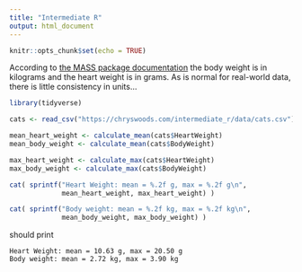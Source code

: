 ```yaml
---
title: "Intermediate R"
output: html_document
---
```


```r
knitr::opts_chunk$set(echo = TRUE)
```

According to [the MASS package documentation](https://www.rdocumentation.org/packages/MASS/versions/7.3-47/topics/cats)
the body weight is in kilograms and the heart weight is in grams. As is normal for
real-world data, there is little consistency in units...

```R
library(tidyverse)

cats <- read_csv("https://chryswoods.com/intermediate_r/data/cats.csv")

mean_heart_weight <- calculate_mean(cats$HeartWeight)
mean_body_weight <- calculate_mean(cats$BodyWeight)

max_heart_weight <- calculate_max(cats$HeartWeight)
max_body_weight <- calculate_max(cats$BodyWeight)

cat( sprintf("Heart Weight: mean = %.2f g, max = %.2f g\n", 
             mean_heart_weight, max_heart_weight) )

cat( sprintf("Body weight: mean = %.2f kg, max = %.2f kg\n",
             mean_body_weight, max_body_weight) )
```

should print

```
Heart Weight: mean = 10.63 g, max = 20.50 g
Body weight: mean = 2.72 kg, max = 3.90 kg
```
